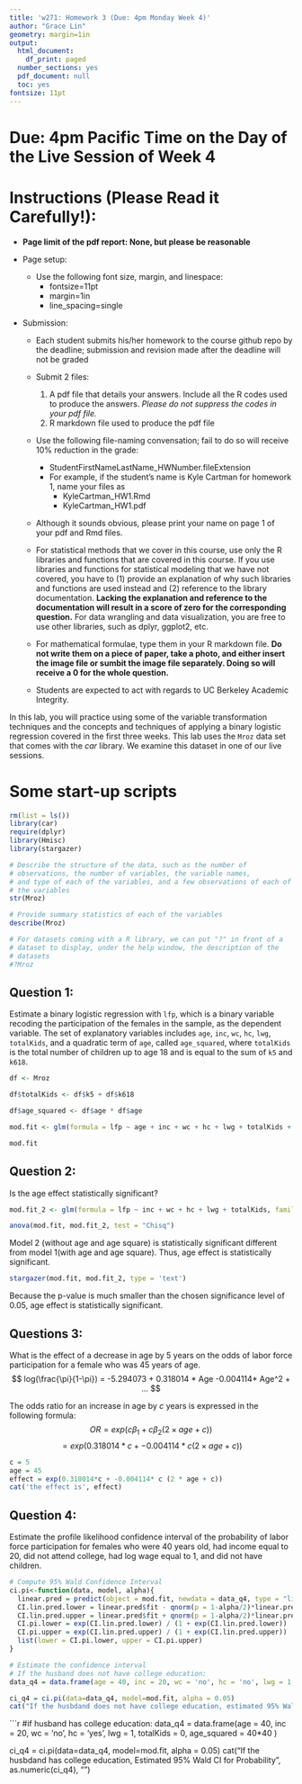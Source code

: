 ---
title: 'w271: Homework 3 (Due: 4pm Monday Week 4)'
author: "Grace Lin"
geometry: margin=1in
output:
  html_document:
    df_print: paged
  number_sections: yes
  pdf_document: null
  toc: yes
fontsize: 11pt
---

# Due: 4pm Pacific Time on the Day of the Live Session of Week 4

# Instructions (Please Read it Carefully!):

*  $\textbf{Page limit of the pdf report: None, but please be reasonable}$
* Page setup: 
  * Use the following font size, margin, and linespace:
    * fontsize=11pt
    * margin=1in
    * line_spacing=single

* Submission:

    * Each student submits his/her homework to the course github repo by the deadline; submission and revision made after the deadline will not be graded
    
    * Submit 2 files:
        1. A pdf file that details your answers. Include all the R codes used to produce the answers. *Please do not suppress the codes in your pdf file.*
        2. R markdown file used to produce the pdf file
    * Use the following file-naming convensation; fail to do so will receive $10\%$ reduction in the grade:
        * StudentFirstNameLastName_HWNumber.fileExtension
        * For example, if the student's name is Kyle Cartman for homework 1, name your files as
            * KyleCartman_HW1.Rmd
            * KyleCartman_HW1.pdf
    * Although it sounds obvious, please print your name on page 1 of your pdf and Rmd files.

    * For statistical methods that we cover in this course, use only the R libraries and functions that are covered in this course. If you use libraries and functions for statistical modeling that we have not covered, you have to (1) provide an explanation of why such libraries and functions are used instead and (2) reference to the library documentation. **Lacking the explanation and reference to the documentation will result in a score of zero for the corresponding question.** For data wrangling and data visualization, you are free to use other libraries, such as dplyr, ggplot2, etc.

  * For mathematical formulae, type them in your R markdown file. **Do not write them on a piece of paper, take a photo, and either insert the image file or sumbit the image file separately. Doing so will receive a $0$ for the whole question.**

  *  Students are expected to act with regards to UC Berkeley Academic Integrity.


\newpage

In this lab, you will practice using some of the variable transformation techniques and the concepts and techniques of applying a binary logistic regression covered in the first three weeks. This lab uses the `Mroz` data set that comes with the *car* library. We examine this dataset in one of our live sessions. 

# Some start-up scripts
```{r, message = FALSE}
rm(list = ls())
library(car)
require(dplyr)
library(Hmisc)
library(stargazer)

# Describe the structure of the data, such as the number of
# observations, the number of variables, the variable names, 
# and type of each of the variables, and a few observations of each of
# the variables
str(Mroz)

# Provide summary statistics of each of the variables 
describe(Mroz)

# For datasets coming with a R library, we can put "?" in front of a
# dataset to display, under the help window, the description of the 
# datasets
#?Mroz
```

## Question 1:
Estimate a binary logistic regression with `lfp`, which is a binary variable recoding the participation of the females in the sample, as the dependent variable. The set of explanatory variables includes `age`, `inc`, `wc`, `hc`, `lwg`, `totalKids`, and a quadratic term of `age`, called `age_squared`, where `totalKids` is the total number of children up to age $18$ and is equal to the sum of `k5` and `k618`.
```{r}
df <- Mroz

df$totalKids <- df$k5 + df$k618

df$age_squared <- df$age * df$age

mod.fit <- glm(formula = lfp ~ age + inc + wc + hc + lwg + totalKids + I(age_squared), family = binomial(link=logit), data = df)

mod.fit
```

## Question 2: 
Is the age effect statistically significant? 
```{r}

mod.fit_2 <- glm(formula = lfp ~ inc + wc + hc + lwg + totalKids, family = binomial(link=logit), data = df)

anova(mod.fit, mod.fit_2, test = "Chisq")
```
Model 2 (without age and age square) is statistically significant different from model 1(with age and age square). Thus, age effect is statistically significant.

```{r}
stargazer(mod.fit, mod.fit_2, type = 'text')
```

Because the p-value is much smaller than the chosen significance level of 0.05, age effect is statistically significant.

## Questions 3: 
What is the effect of a decrease in age by $5$ years on the odds of labor force participation for a female who was $45$ years of age.
$$
log(\frac{\pi}{1-\pi}) = -5.294073 + 0.318014 * Age -0.004114* Age^2 + ...
$$

The odds ratio for an increase in age by $c$ years is expressed in the following formula:
$$
OR = exp(c \beta_1 + c \beta_2(2 \times age + c) ) 
$$
$$
= exp(0.318014*c + -0.004114* c (2 \times age + c) )
$$
```{r}
c = 5
age = 45
effect = exp(0.318014*c + -0.004114* c (2 * age + c))
cat('the effect is', effect)
```

## Question 4: 
Estimate the profile likelihood confidence interval of the probability of labor force participation for females who were $40$ years old, had income equal to $20$, did not attend college, had log wage equal to 1, and did not have children.
```{r}


# Compute 95% Wald Confidence Interval
ci.pi<-function(data, model, alpha){
  linear.pred = predict(object = mod.fit, newdata = data_q4, type = "link", se = TRUE)
  CI.lin.pred.lower = linear.pred$fit - qnorm(p = 1-alpha/2)*linear.pred$se
  CI.lin.pred.upper = linear.pred$fit + qnorm(p = 1-alpha/2)*linear.pred$se
  CI.pi.lower = exp(CI.lin.pred.lower) / (1 + exp(CI.lin.pred.lower))
  CI.pi.upper = exp(CI.lin.pred.upper) / (1 + exp(CI.lin.pred.upper))
  list(lower = CI.pi.lower, upper = CI.pi.upper)
}

```

```{r}
# Estimate the confidence interval 
# If the husband does not have college education:
data_q4 = data.frame(age = 40, inc = 20, wc = 'no', hc = 'no', lwg = 1, totalKids = 0, age_squared = 40*40 )

ci_q4 = ci.pi(data=data_q4, model=mod.fit, alpha = 0.05)
cat("If the husbdand does not have college education, estimated 95% Wald CI for Probability", as.numeric(ci_q4), "\n")

```


```{r}
#if husband has college education:
data_q4 = data.frame(age = 40, inc = 20, wc = 'no', hc = 'yes', lwg = 1, totalKids = 0, age_squared = 40*40 )


ci_q4 = ci.pi(data=data_q4, model=mod.fit, alpha = 0.05)
cat("If the husbdand has college education, Estimated 95% Wald CI for Probability", as.numeric(ci_q4), "\n")
